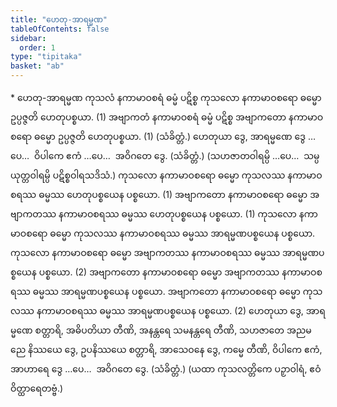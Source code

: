 ```yaml
---
title: "ဟေတု-အာရမ္မဏ"
tableOfContents: false
sidebar:
  order: 1
type: "tipitaka"
basket: "ab"
---
```



<DynamicBreadcrumb />

<Paragraph type="center">
* ဟေတု-အာရမ္မဏ
</Paragraph>

<Division number="32">

<Paragraph number="1611">
ကုသလံ နကာမာဝစရံ ဓမ္မံ ပဋိစ္စ ကုသလော နကာမာဝစရော ဓမ္မော ဥပ္ပဇ္ဇတိ ဟေတုပစ္စယာ. (1)
</Paragraph>

<Paragraph number="1612">
အဗျာကတံ နကာမာဝစရံ ဓမ္မံ ပဋိစ္စ အဗျာကတော နကာမာဝစရော ဓမ္မော ဥပ္ပဇ္ဇတိ ဟေတုပစ္စယာ. (1) (သံခိတ္တံ.)
</Paragraph>

<Paragraph number="1613">
ဟေတုယာ ဒွေ, အာရမ္မဏေ ဒွေ …ပေ…  ဝိပါကေ ဧကံ …ပေ…  အဝိဂတေ ဒွေ. (သံခိတ္တံ.)
</Paragraph>

<Paragraph number="1614">
(သဟဇာတဝါရမ္ပိ …ပေ…  သမ္ပယုတ္တဝါရမ္ပိ ပဋိစ္စဝါရသဒိသံ.)
</Paragraph>

</Division>
<Division number="33">

<Paragraph number="1615">
ကုသလော နကာမာဝစရော ဓမ္မော ကုသလဿ နကာမာဝစရဿ ဓမ္မဿ ဟေတုပစ္စယေန ပစ္စယော. (1)
</Paragraph>

<Paragraph number="1616">
အဗျာကတော နကာမာဝစရော ဓမ္မော အဗျာကတဿ နကာမာဝစရဿ ဓမ္မဿ ဟေတုပစ္စယေန ပစ္စယော. (1)
</Paragraph>

<Paragraph number="1617">
ကုသလော နကာမာဝစရော ဓမ္မော ကုသလဿ နကာမာဝစရဿ ဓမ္မဿ အာရမ္မဏပစ္စယေန ပစ္စယော. ကုသလော နကာမာဝစရော ဓမ္မော အဗျာကတဿ နကာမာဝစရဿ ဓမ္မဿ အာရမ္မဏပစ္စယေန ပစ္စယော. (2)
</Paragraph>

<Paragraph number="1618">
အဗျာကတော နကာမာဝစရော ဓမ္မော အဗျာကတဿ နကာမာဝစရဿ ဓမ္မဿ အာရမ္မဏပစ္စယေန ပစ္စယော. အဗျာကတော နကာမာဝစရော ဓမ္မော ကုသလဿ နကာမာဝစရဿ ဓမ္မဿ အာရမ္မဏပစ္စယေန ပစ္စယော. (2)
</Paragraph>

</Division>
<Division number="34">

<Paragraph number="1619">
ဟေတုယာ ဒွေ, အာရမ္မဏေ စတ္တာရိ, အဓိပတိယာ တီဏိ, အနန္တရေ သမနန္တရေ တီဏိ, သဟဇာတေ အညမညေ နိဿယေ ဒွေ, ဥပနိဿယေ စတ္တာရိ, အာသေဝနေ ဒွေ, ကမ္မေ တီဏိ, ဝိပါကေ ဧကံ, အာဟာရေ ဒွေ …ပေ…  အဝိဂတေ ဒွေ. (သံခိတ္တံ.)
</Paragraph>

<Paragraph number="1620">
(ယထာ ကုသလတ္တိကေ ပဉှာဝါရံ, ဧဝံ ဝိတ္ထာရေတဗ္ဗံ.)
</Paragraph>
</Division>